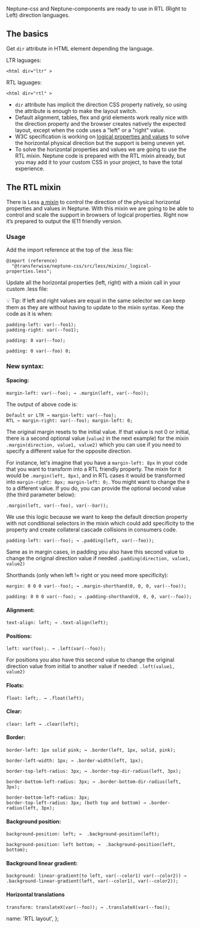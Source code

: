 
Neptune-css and Neptune-components are ready to use in RTL (Right to Left) direction languages. 

## The basics

Get <code>dir</code> attribute in HTML element depending the language.

LTR laguages:
```
<html dir="ltr" >
```

RTL laguages:
```
<html dir="rtl" >
```

- <code>dir</code> attribute has implicit the direction CSS property natively, so using the attribute is enough to make the layout switch.
- Default alignment, tables, flex and grid elements work really nice with the direction property and the browser creates natively the expected layout, except when the code uses a "left" or a "right" value.
- W3C specification is working on [logical properties and values](https://drafts.csswg.org/css-logical/) to solve the horizontal physical direction but the support is being uneven yet.
- To solve the horizontal properties and values we are going to use the RTL mixin. Neptune code is prepared with the RTL mixin already, but you may add it to your custom CSS in your project, to have the total experience.

## The RTL mixin
There is Less [a mixin](https://github.com/transferwise/neptune-web/blob/rtl-with-css-logical-properties/packages/css/src/less/mixins/_logical-properties-IE-friendly.less) to control the direction of the physical horizontal properties and values in Neptune. With this mixin we are going to be able to control and scale the support in browsers of logical properties. Right now it’s prepared to output the IE11 friendly version.

### Usage

Add the import reference at the top of the .less file:

```
@import (reference)
  "@transferwise/neptune-css/src/less/mixins/_logical-properties.less";
```

Update all the horizontal properties (left, right) with a mixin call in your custom .less file:

💡 Tip: If left and right values are equal in the same selector we can keep them as they are without having to update to the mixin syntax. 
Keep the code as it is when:
```
padding-left: var(--foo1);
padding-right: var(--foo1);
```
```
padding: 0 var(--foo);
```
```
padding: 0 var(--foo) 0;
```

### New syntax:


<h4 className="m-t-1">Spacing:</h4>

```
margin-left: var(--foo); → .margin(left, var(--foo));
```
The output of above code is: 
```
Default or LTR → margin-left: var(--foo);
RTL → margin-right: var(--foo); margin-left: 0;
```
The original margin resets to the initial value. If that value is not 0 or initial, there is a second optional value (`value2` in the next example) for the mixin `.margin(direction, value1, value2)` which you can use if you need to specify a different value for the opposite direction.

For instance, let's imagine that you have a `margin-left: 8px` in your code that you want to transform into a RTL friendly property. The mixin for it would be `.margin(left, 8px)`, and in RTL cases it would be transformed into `margin-right: 8px; margin-left: 0;`.
You might want to change the `0` to a different value. If you do, you can provide the optional second value (the third parameter below):
```
.margin(left, var(--foo), var(--bar));
```

We use this logic because we want to keep the default direction property with not conditional selectors in the mixin which could add specificity to the property and create collateral cascade collisions in consumers code.


```
padding-left: var(--foo); → .padding(left, var(--foo));
```
Same as in margin cases, in padding you also have this second value to change the original direction value if needed `.padding(direction, value1, value2)`

Shorthands (only when left != right or you need more specificity):
```
margin: 0 0 0 var(--foo); → .margin-shorthand(0, 0, 0, var(--foo));
```
```
padding: 0 0 0 var(--foo); → .padding-shorthand(0, 0, 0, var(--foo));
```

#### Alignment:

```
text-align: left; → .text-align(left);
```

#### Positions: 

```
left: var(foo);. → .left(var(--foo));
```
For positions you also have this second value to change the original direction value from initial to another value if needed: `.left(value1, value2)`

#### Floats:

```
float: left;. → .float(left);
```

#### Clear:

```
clear: left → .clear(left);
```

#### Border: 

```
border-left: 1px solid pink; → .border(left, 1px, solid, pink);
```
```
border-left-width: 1px; → .border-width(left, 1px);
```
```
border-top-left-radius: 3px; → .border-top-dir-radius(left, 3px);
```
```
border-bottom-left-radius: 3px; → .border-bottom-dir-radius(left, 3px);
```
```
border-bottom-left-radius: 3px;
border-top-left-radius: 3px; (both top and bottom) → .border-radius(left, 3px); 
```

#### Background position: 

```
background-position: left; →  .background-position(left);
```
```
background-position: left bottom; →  .background-position(left, bottom);
```

#### Background linear gradient: 

```
background: linear-gradient(to left, var(--color1) var(--color2)) → .background-linear-gradient(left, var(--color1), var(--color2));
```

#### Horizontal translations
```
transform: translateX(var(--foo)); → .translateX(var(--foo));
```

  name: 'RTL layout',
};
